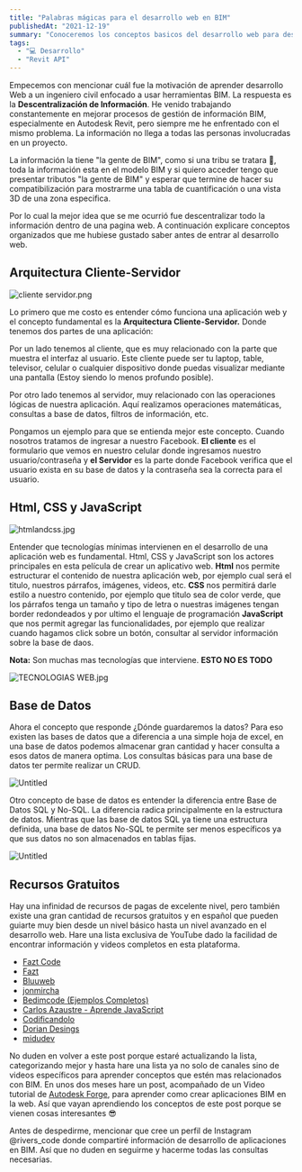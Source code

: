 ```yaml
---
title: "Palabras mágicas para el desarrollo web en BIM"
publishedAt: "2021-12-19"
summary: "Conoceremos los conceptos basicos del desarrollo web para desarrollar aplicaciones BIM."
tags:
  - "💻 Desarrollo"
  - "Revit API"
---
```


Empecemos con mencionar cuál fue la motivación de aprender desarrollo Web a un ingeniero civil enfocado a usar herramientas BIM. La respuesta es la **Descentralización de Información**. He venido trabajando constantemente en mejorar procesos de gestión de información BIM, especialmente en Autodesk Revit, pero siempre me he enfrentado con el mismo problema. La información no llega a todas las personas involucradas en un proyecto.

La información la tiene "la gente de BIM", como si una tribu se tratara 🤣, toda la información esta en el modelo BIM y si quiero acceder tengo que presentar tributos "la gente de BIM" y esperar que termine de hacer su compatibilización para mostrarme una tabla de cuantificación o una vista 3D de una zona especifica.

Por lo cual la mejor idea que se me ocurrió fue descentralizar todo la información dentro de una pagina web. A continuación explicare conceptos organizados que me hubiese gustado saber antes de entrar al desarrollo web.

## Arquitectura Cliente-Servidor

![cliente servidor.png](/images/posts/palabras-magicas-desarrollo-Web/cliente_servidor.png)

Lo primero que me costo es entender cómo funciona una aplicación web y el concepto fundamental es la **Arquitectura Cliente-Servidor.** Donde tenemos dos partes de una aplicación:

Por un lado tenemos al cliente, que es muy relacionado con la parte que muestra el interfaz al usuario. Este cliente puede ser tu laptop, table, televisor, celular o cualquier dispositivo donde puedas visualizar mediante una pantalla (Estoy siendo lo menos profundo posible).

Por otro lado tenemos al servidor, muy relacionado con las operaciones lógicas de nuestra aplicación. Aquí realizamos operaciones matemáticas, consultas a base de datos, filtros de información, etc.

Pongamos un ejemplo para que se entienda mejor este concepto. Cuando nosotros tratamos de ingresar a nuestro Facebook. **El cliente** es el formulario que vemos en nuestro celular donde ingresamos nuestro usuario/contraseña y **el Servidor** es la parte donde Facebook verifica que el usuario exista en su base de datos y la contraseña sea la correcta para el usuario.

## Html, CSS y JavaScript

![htmlandcss.jpg](/images/posts/palabras-magicas-desarrollo-Web/htmlandcss.jpg)

Entender que tecnologías mínimas intervienen en el desarrollo de una aplicación web es fundamental. Html, CSS y JavaScript son los actores principales en esta película de crear un aplicativo web. **Html** nos permite estructurar el contenido de nuestra aplicación web, por ejemplo cual será el titulo, nuestros párrafos, imágenes, videos, etc. **CSS** nos permitirá darle estilo a nuestro contenido, por ejemplo que titulo sea de color verde, que los párrafos tenga un tamaño y tipo de letra o nuestras imágenes tengan border redondeados y por ultimo el lenguaje de programación **JavaScript** que nos permit agregar las funcionalidades, por ejemplo que realizar cuando hagamos click sobre un botón, consultar al servidor información sobre la base de daos.

**Nota:** Son muchas mas tecnologías que interviene. **ESTO NO ES TODO**

![TECNOLOGIAS WEB.jpg](/images/posts/palabras-magicas-desarrollo-Web/tecnologia-web.jpg)

## Base de Datos

Ahora el concepto que responde ¿Dónde guardaremos la datos? Para eso existen las bases de datos que a diferencia a una simple hoja de excel, en una base de datos podemos almacenar gran cantidad y hacer consulta a esos datos de manera optima. Los consultas básicas para una base de datos ter permite realizar un CRUD.

![Untitled](/images/posts/palabras-magicas-desarrollo-Web/crud.png)

Otro concepto de base de datos es entender la diferencia entre Base de Datos SQL y No-SQL. La diferencia radica principalmente en la estructura de datos. Mientras que las base de datos SQL ya tiene una estructura definida, una base de datos No-SQL te permite ser menos específicos ya que sus datos no son almacenados en tablas fijas.

![Untitled](/images/posts/palabras-magicas-desarrollo-Web/sql-nosql.png)

## Recursos Gratuitos

Hay una infinidad de recursos de pagas de excelente nivel, pero también existe una gran cantidad de recursos gratuitos y en español que pueden guiarte muy bien desde un nivel básico hasta un nivel avanzado en el desarrollo web. Hare una lista exclusiva de YouTube dado la facilidad de encontrar información y videos completos en esta plataforma.

- [Fazt Code](https://www.youtube.com/c/FaztCode)
- [Fazt](https://www.youtube.com/c/FaztTech)
- [Bluuweb](https://www.youtube.com/c/Bluuweb)
- [jonmircha](https://www.youtube.com/c/jonmircha)
- [Bedimcode (Ejemplos Completos)](https://www.youtube.com/c/Bedimcode)
- [Carlos Azaustre - Aprende JavaScript](https://www.youtube.com/c/CarlosAzaustre)
- [Codificandolo](https://www.youtube.com/c/ManuelMu%C3%B1ozMir)
- [Dorian Desings](https://www.youtube.com/c/DorianDesings)
- [midudev](https://www.youtube.com/c/midudev)

No duden en volver a este post porque estaré actualizando la lista, categorizando mejor y hasta hare una lista ya no solo de canales sino de videos específicos para aprender conceptos que estén mas relacionados con BIM. En unos dos meses hare un post, acompañado de un Video tutorial de [Autodesk Forge](https://forge.autodesk.com/), para aprender como crear aplicaciones BIM en la web. Así que vayan aprendiendo los conceptos de este post porque se vienen cosas interesantes 😎

Antes de despedirme, mencionar que cree un perfil de Instagram @rivers_code donde compartiré información de desarrollo de aplicaciones en BIM. Así que no duden en seguirme y hacerme todas las consultas necesarias.
